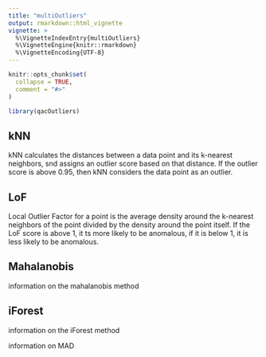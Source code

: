 ```yaml
---
title: "multiOutliers"
output: rmarkdown::html_vignette
vignette: >
  %\VignetteIndexEntry{multiOutliers}
  %\VignetteEngine{knitr::rmarkdown}
  %\VignetteEncoding{UTF-8}
---
```


```r
knitr::opts_chunk$set(
  collapse = TRUE,
  comment = "#>"
)
```

```r
library(qacOutliers)
```

## kNN

kNN calculates the distances between a data point and its k-nearest neighbors,
snd assigns an outlier score based on that distance. If the outlier score is 
above 0.95, then kNN considers the data point as an outlier.

## LoF

Local Outlier Factor for a point is the average density around the k-nearest 
neighbors of the point divided by the density around the point itself. If the 
LoF score is above 1, it ts more likely to be anomalous, if it is below 1, it 
is less likely to be anomalous.

## Mahalanobis 

information on the mahalanobis method 

## iForest 

information on the iForest method

information on MAD 
